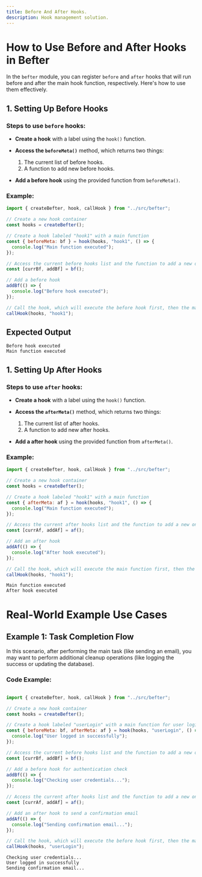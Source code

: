 ```yaml
---
title: Before And After Hooks.
description: Hook management solution.
---
```




# How to Use Before and After Hooks in Befter

In the `befter` module, you can register `before` and `after` hooks that will run before and after the main hook function, respectively. Here's how to use them effectively.

## 1. Setting Up Before Hooks

### Steps to use `before` hooks:
- **Create a hook** with a label using the `hook()` function.
- **Access the `beforeMeta()`** method, which returns two things:
  1. The current list of before hooks.
  2. A function to add new before hooks.

- **Add a before hook** using the provided function from `beforeMeta()`.

### Example:

```javascript
import { createBefter, hook, callHook } from "../src/befter";

// Create a new hook container
const hooks = createBefter();

// Create a hook labeled "hook1" with a main function
const { beforeMeta: bf } = hook(hooks, "hook1", () => {
  console.log("Main function executed");
});

// Access the current before hooks list and the function to add a new one
const [currBf, addBf] = bf();

// Add a before hook
addBf(() => {
  console.log("Before hook executed");
});

// Call the hook, which will execute the before hook first, then the main function
callHook(hooks, "hook1");
```

## Expected Output

```plaintext
Before hook executed
Main function executed
```


## 1. Setting Up After Hooks

### Steps to use `after` hooks:
- **Create a hook** with a label using the `hook()` function.
- **Access the `afterMeta()`** method, which returns two things:
  1. The current list of after hooks.
  2. A function to add new after hooks.

- **Add a after hook** using the provided function from `afterMeta()`.

### Example:

```javascript
import { createBefter, hook, callHook } from "../src/befter";

// Create a new hook container
const hooks = createBefter();

// Create a hook labeled "hook1" with a main function
const { afterMeta: af } = hook(hooks, "hook1", () => {
  console.log("Main function executed");
});

// Access the current after hooks list and the function to add a new one
const [currAf, addAf] = af();

// Add an after hook
addAf(() => {
  console.log("After hook executed");
});

// Call the hook, which will execute the main function first, then the after hook
callHook(hooks, "hook1");
```


```plaintext
Main function executed
After hook executed
```

# Real-World Example Use Cases

## Example 1: Task Completion Flow

In this scenario, after performing the main task (like sending an email), you may want to perform additional cleanup operations (like logging the success or updating the database).

### Code Example:

```javascript

import { createBefter, hook, callHook } from "../src/befter";

// Create a new hook container
const hooks = createBefter();

// Create a hook labeled "userLogin" with a main function for user login
const { beforeMeta: bf, afterMeta: af } = hook(hooks, "userLogin", () => {
  console.log("User logged in successfully");
});

// Access the current before hooks list and the function to add a new one
const [currBf, addBf] = bf();

// Add a before hook for authentication check
addBf(() => {
  console.log("Checking user credentials...");
});

// Access the current after hooks list and the function to add a new one
const [currAf, addAf] = af();

// Add an after hook to send a confirmation email
addAf(() => {
  console.log("Sending confirmation email...");
});

// Call the hook, which will execute the before hook first, then the main function, and finally the after hook
callHook(hooks, "userLogin");

```
```plaintext
Checking user credentials...
User logged in successfully
Sending confirmation email...
```
